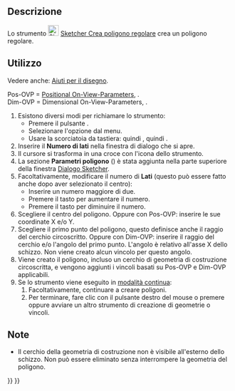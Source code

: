<languages/>

{{Docnav/it
|[[Sketcher_CreateOctagon/it|Ottagono]]
|[[Sketcher_CreateSlot/it|Asola]]
|[[Sketcher_Workbench/it|Sketcher]]
|IconL=Sketcher_CreateOctagon.svg
|IconR=Sketcher_CreateSlot.svg
|IconC=Workbench_Sketcher.svg
}}

{{GuiCommand/it
|Name=Sketcher CreateRegularPolygon
|Name/it=Sketcher Crea poligono regolare
|MenuLocation=Schizzo → Geometrie Sketcher → Crea poligono regolare
|Workbenches=[[Sketcher_Workbench/it|Sketcher]]
|Shortcut={{KEY|G}} {{KEY|P}} {{KEY|R}}
}}

<span id="Description"></span>
==Descrizione== 

Lo strumento [[Image:Sketcher_CreateRegularPolygon.svg|24px]] [[Sketcher_CreateRegularPolygon/it|Sketcher Crea poligono regolare]] crea un poligono regolare.

<span id="Usage"></span>
== Utilizzo ==

Vedere anche: [[Sketcher_Workbench/it#Drawing_aids|Aiuti per il disegno]].

Pos-OVP = [[Sketcher_Preferences/it#Generale|Positional On-View-Parameters]], {{Version/it|1.0}}.<br>
Dim-OVP = Dimensional On-View-Parameters, {{Version/it|1.0}}.

# Esistono diversi modi per richiamare lo strumento:
#* Premere il pulsante {{Button|[[Image:Sketcher_CreateRegularPolygon.svg|16px]] [[Sketcher_CreateRegularPolygon/it|Poligono regolare]]}}.
#* Selezionare l'opzione {{MenuCommand|Schizzo → Geometrie Sketcher → [[Image:Sketcher_CreateRegularPolygon.svg|16px]] Crea un poligono regolare}} dal menu.
#* Usare la scorciatoia da tastiera: {{KEY|G}} quindi {{KEY|P}}, quindi {{KEY|R}}.
# Inserire il '''Numero di lati''' nella finestra di dialogo che si apre.
# Il cursore si trasforma in una croce con l'icona dello strumento.
# La sezione '''Parametri poligono''' ({{Version/it|1.0}}) è stata aggiunta nella parte superiore della finestra [[Sketcher_Dialog/it|Dialogo Sketcher]].
# Facoltativamente, modificare il numero di '''Lati''' (questo può essere fatto anche dopo aver selezionato il centro):
#* Inserire un numero maggiore di due.
#* Premere il tasto {{KEY|U}} per aumentare il numero.
#* Premere il tasto {{KEY|J}} per diminuire il numero.
# Scegliere il centro del poligono. Oppure con Pos-OVP: inserire le sue coordinate X e/o Y.
# Scegliere il primo punto del poligono, questo definisce anche il raggio del cerchio circoscritto. Oppure con Dim-OVP: inserire il raggio del cerchio e/o l'angolo del primo punto. L'angolo è relativo all'asse X dello schizzo. Non viene creato alcun vincolo per questo angolo.
# Viene creato il poligono, incluso un cerchio di geometria di costruzione circoscritta, e vengono aggiunti i vincoli basati su Pos-OVP e Dim-OVP applicabili.
# Se lo strumento viene eseguito in [[Sketcher_Workbench#Continue_modes/it|modalità continua]]:
## Facoltativamente, continuare a creare poligoni.
## Per terminare, fare clic con il pulsante destro del mouse o premere {{KEY|Esc}} oppure avviare un altro strumento di creazione di geometrie o vincoli.

<span id="Notes"></span>
==Note==

* Il cerchio della geometria di costruzione non è visibile all'esterno dello schizzo. Non può essere eliminato senza interrompere la geometria del poligono.


{{Docnav/it
|[[Sketcher_CreateOctagon/it|Ottagono]]
|[[Sketcher_CreateSlot/it|Asola]]
|[[Sketcher_Workbench/it|Sketcher]]
|IconL=Sketcher_CreateOctagon.svg
|IconR=Sketcher_CreateSlot.svg
|IconC=Workbench_Sketcher.svg
}}

{{Sketcher Tools navi{{#translation:}}}}
{{Userdocnavi{{#translation:}}}}